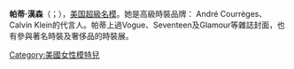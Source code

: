 {{expand|time=2010-12-25T09:23:36+00:00}}
{{BLP unsourced|time=2010-12-25T09:23:36+00:00}}
{{藝人
| 姓名     = 帕蒂·漢森
| 類型     = 模特兒
| 圖片     = Patti Hansen2.jpg
| 圖片尺寸 = 
| 圖片簡介 = 
| 原名     = Patricia Elvina Hansen
| 英文名   = Patti Hansen
| 綽號     = 
| 其他藝名 =
| 國籍     = 
| 出生日期 = {{birth date and age|1956|3|17}}
| 出生地點 = {{USA}}[[史泰登岛|史泰登岛]]
| 逝世日期 = 
| 逝世地點 = 
| 職業     = 模特兒
| 語言     = 
| 教育程度 = 
| 宗教信仰 = 
| 配偶     = Keith Richards（1983-）
| 兒女     = Theodora<br/>Alexandra
| 父母     = 
| 出身地   = 
| 出道作   = 
| 出道日期 = 
| 代表作   = 
| 活躍年代 = 1970年至今
| 唱片公司 = 
| 經紀公司 = {{USA}}/{{FRA}}IMG Models
| 網站     = 
| 相關團體 = 
| 獎項     = 
| IMDb    = 
}}
'''帕蒂·漢森'''（{{lang-en|Patti Hansen}}；{{bd|1956年|3月17日|catIdx=H}}），[[美国|美国]][[超級名模|超級名模]]。她是高級時裝品牌： André Courrèges、Calvin Klein的代言人。帕蒂上過Vogue、Seventeen及Glamour等雜誌封面，也有參與著名時裝及奢侈品的時裝展。

{{DEFAULTSORT:Hansen, Pattu}}
{{us-bio-stub}}

[[Category:美國女性模特兒|Category:美國女性模特兒]]